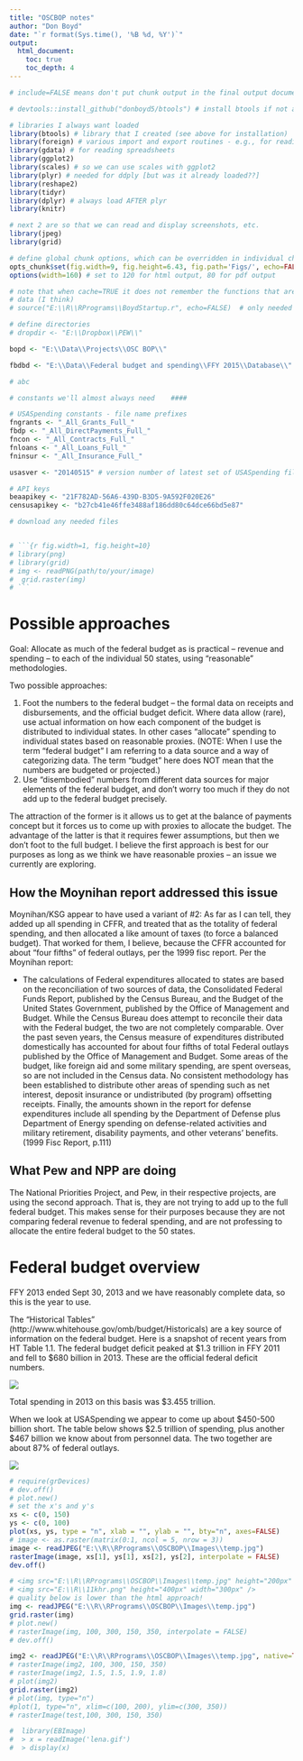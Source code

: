 ```yaml
---
title: "OSCBOP notes"
author: "Don Boyd"
date: "`r format(Sys.time(), '%B %d, %Y')`"
output:
  html_document:
    toc: true
    toc_depth: 4
---
```


<!--- 
http://www.molecularecologist.com/2013/11/using-github-with-r-and-rstudio/

TO STOP TRACKING A FILE:
http://git-scm.com/docs/gitignore
add the filename to the gitignore file for the project

To stop tracking a file that is currently tracked, use 'git rm --cached'.
For example - open the git gui (right-click from Windows Explorer in the project directory) and do
  git rm --cached OSCBOPnotes.html
  where what follows "cached" is the name of the file to stop tracking

rmarkdown::render("E:/R/RPrograms/OSCBOP/OSCBOPnotes.Rmd", output_format ="html_document", output_dir="E:\\Temp", intermediates_dir="E:\\Temp")

rmarkdown::render("E:/R/RPrograms/OSCBOP/OSCBOPnotes.Rmd", output_format ="html_document")

-->

```r
# include=FALSE means don't put chunk output in the final output document, but still do run the code

# devtools::install_github("donboyd5/btools") # install btools if not already installed

# libraries I always want loaded
library(btools) # library that I created (see above for installation)
library(foreign) # various import and export routines - e.g., for reading Stata files
library(gdata) # for reading spreadsheets
library(ggplot2)
library(scales) # so we can use scales with ggplot2
library(plyr) # needed for ddply [but was it already loaded??]
library(reshape2)
library(tidyr)
library(dplyr) # always load AFTER plyr
library(knitr)

# next 2 are so that we can read and display screenshots, etc.
library(jpeg)
library(grid)

# define global chunk options, which can be overridden in individual chunks
opts_chunk$set(fig.width=9, fig.height=6.43, fig.path='Figs/', echo=FALSE, warning=FALSE, message=FALSE)
options(width=160) # set to 120 for html output, 80 for pdf output

```



```r
# note that when cache=TRUE it does not remember the functions that are loaded in the chunk, so use that option only for creating
# data (I think)
# source("E:\\R\\RPrograms\\BoydStartup.r", echo=FALSE)  # only needed for the getdata() function

# define directories
# dropdir <- "E:\\Dropbox\\PEW\\"

bopd <- "E:\\Data\\Projects\\OSC BOP\\"

fbdbd <- "E:\\Data\\Federal budget and spending\\FFY 2015\\Database\\"

# abc

# constants we'll almost always need    ####

# USASpending constants - file name prefixes
fngrants <- "_All_Grants_Full_"
fbdp <- "_All_DirectPayments_Full_"
fncon <- "_All_Contracts_Full_"
fnloans <- "_All_Loans_Full_"
fninsur <- "_All_Insurance_Full_"

usasver <- "20140515" # version number of latest set of USASpending files

# API keys
beaapikey <- "21F782AD-56A6-439D-B3D5-9A592F020E26"
censusapikey <- "b27cb41e46ffe3488af186dd80c64dce66bd5e87"

```

```r
# download any needed files


# ```{r fig.width=1, fig.height=10}
# library(png)
# library(grid)
# img <- readPNG(path/to/your/image)
#  grid.raster(img)
# ```

```

# Possible approaches
Goal: Allocate as much of the federal budget as is practical – revenue and spending – to each of the individual 50 states, using “reasonable” methodologies.

Two possible approaches:

1. Foot the numbers to the federal budget – the formal data on receipts and disbursements, and the official budget deficit. Where data allow (rare), use actual information on how each component of the budget is distributed to individual states. In other cases “allocate” spending to individual states based on reasonable proxies.  (NOTE: When I use the term “federal budget” I am referring to a data source and a way of categorizing data. The term “budget” here does NOT mean that the numbers are budgeted or projected.) 
2. Use “disembodied” numbers from different data sources for major elements of the federal budget, and don’t worry too much if they do not add up to the federal budget precisely.

The attraction of the former is it allows us to get at the balance of payments concept but it forces us to come up with proxies to allocate the budget. The advantage of the latter is that it requires fewer assumptions, but then we don’t foot to the full budget. I believe the first approach is best for our purposes as long as we think we have reasonable proxies – an issue we currently are exploring.

## How the Moynihan report addressed this issue
Moynihan/KSG appear to have used a variant of #2: As far as I can tell, they added up all spending in CFFR, and treated that as the totality of federal spending, and then allocated a like amount of taxes (to force a balanced budget). That worked for them, I believe, because the CFFR accounted for about “four fifths” of federal outlays, per the 1999 fisc report. Per the Moynihan report:


* The calculations of Federal expenditures allocated to states are based on the reconciliation of two sources of data, the Consolidated Federal Funds Report, published by the Census Bureau, and the Budget of the United States Government, published by the Office of Management and Budget. While the Census Bureau does attempt to reconcile their data with the Federal budget, the two are not completely comparable. Over the past seven years, the Census measure of expenditures distributed domestically has accounted for about four fifths of total Federal outlays published by the Office of Management and Budget. Some areas of the budget, like foreign aid and some military spending, are spent overseas, so are not included in the Census data. No consistent methodology has been established to distribute other areas of spending such as net interest, deposit insurance or undistributed (by program) offsetting receipts. Finally, the amounts shown in the report for defense expenditures include all spending by the Department of Defense plus Department of Energy spending on defense-related activities and military retirement, disability payments, and other veterans’ benefits. (1999 Fisc Report, p.111)

## What Pew and NPP are doing
The National Priorities Project, and Pew, in their respective projects, are using the second approach. That is, they are not trying to add up to the full federal budget. This makes sense for their purposes because they are not comparing federal revenue to federal spending, and are not professing to allocate the entire federal budget to the 50 states.


# Federal budget overview
FFY 2013 ended Sept 30, 2013 and we have reasonably complete data, so this is the year to use.

The “Historical Tables” (http://www.whitehouse.gov/omb/budget/Historicals) are a key source of information on the federal budget. Here is a snapshot of recent years from HT Table 1.1. The federal budget deficit peaked at $1.3 trillion in FFY 2011 and fell to $680 billion in 2013. These are the official federal deficit numbers.

<img src="E:\\R\\RPrograms\\OSCBOP\\Images\\fedbud.png" />

Total spending in 2013 on this basis was $3.455 trillion.

When we look at USASpending we appear to come up about $450-500 billion short. The table below shows $2.5 trillion of spending, plus another $467 billion we know about from personnel data. The two together are about 87% of federal outlays.


<img src="E:\\R\\RPrograms\\OSCBOP\\Images\\usaspendingfy2013totals.jpg" />




```r
# require(grDevices)
# dev.off()
# plot.new()
# set the x's and y's
xs <- c(0, 150) 
ys <- c(0, 100)
plot(xs, ys, type = "n", xlab = "", ylab = "", bty="n", axes=FALSE)
# image <- as.raster(matrix(0:1, ncol = 5, nrow = 3))
image <- readJPEG("E:\\R\\RPrograms\\OSCBOP\\Images\\temp.jpg")
rasterImage(image, xs[1], ys[1], xs[2], ys[2], interpolate = FALSE)
dev.off()

```


```r
# <img src="E:\\R\\RPrograms\\OSCBOP\\Images\\temp.jpg" height="200px" width="300px" /> put this in open text area
# <img src="E:\\R\\11khr.png" height="400px" width="300px" />
# quality below is lower than the html approach!
img <- readJPEG("E:\\R\\RPrograms\\OSCBOP\\Images\\temp.jpg")
grid.raster(img)
# plot.new()
# rasterImage(img, 100, 300, 150, 350, interpolate = FALSE)
# dev.off()

img2 <- readJPEG("E:\\R\\RPrograms\\OSCBOP\\Images\\temp.jpg", native=TRUE)
# rasterImage(img2, 100, 300, 150, 350)
# rasterImage(img2, 1.5, 1.5, 1.9, 1.8)
# plot(img2)
grid.raster(img2)
# plot(img, type="n")
#plot(1, type="n", xlim=c(100, 200), ylim=c(300, 350))
# rasterImage(test,100, 300, 150, 350)

#  library(EBImage)
#  > x = readImage('lena.gif') 
#  > display(x) 

```


